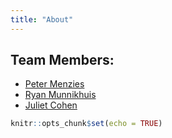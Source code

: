 ```yaml
---
title: "About"
---
```


## Team Members:
- [Peter Menzies](https://github.com/petermenzies)  
- [Ryan Munnikhuis](https://github.com/RyanMunnikhuis)  
- [Juliet Cohen](https://github.com/julietcohen)

```r
knitr::opts_chunk$set(echo = TRUE)
```

